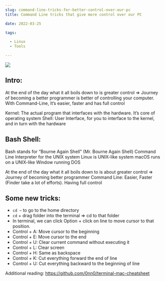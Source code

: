 ```yaml
--- 
slug: command-line-tricks-for-better-control-over-our-pc
title: Command Line tricks that give more control over our PC

date: 2022-03-25

tags: 

  - Linux
  - Tools

--- 
```



![](C6741095-E232-487E-9B43-1DB29F551965.png)

## Intro:
At the end of the day what it all boils down to is greater control
=> Journey of becoming a better programmer is better of controlling your computer. With Command-Line, It’s easier, faster and has full control 

Kernel:  The actual program that interfaces with the hardware. It’s core of operating system
Shell: User Interface, for you to interface to the kernel, and in turn with the hardware

## Bash Shell:
Bash stands for “Bourne Again Shell” (Mr. Bourne Again Shell)
Command Line Interpreter for the UNIX system 
Linux is UNIX-like system
macOS runs on a UNIX-like
Window running DOS

At the end of the day what it all boils down to is about greater control
=> Journey of becoming better programmer
Command Line: Easier, Faster  (Finder take a lot of efforts). Having full control 

## Some new tricks:
* `cd ~` to go to the home directory
* `cd` + drag folder into the terminal  => cd to that folder
* In terminal, we can click Option + click on line to move cursor to that position. 
* Control + A: Move cursor to the beginning
* Control + E: Move cursor to the end
* Control + U:  Clear current command without executing it
* Control + L: Clear screen
* Control + H: Same as backspace
* Control + K: Cut everything forward the end of line
* Control + U: Cut everything backward to the beginning of line

Additional reading:
https://github.com/0nn0/terminal-mac-cheatsheet


